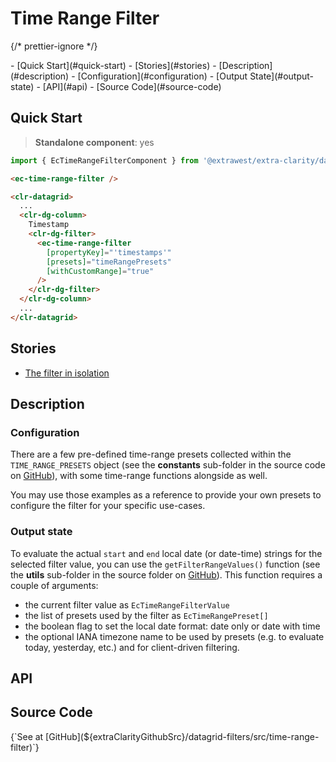 


<style>{docsStylePatch}</style>

<Meta of={ComponentStories} name="Overview" />

# Time Range Filter

{/* prettier-ignore */}
<div className="table-of-contents">
  - [Quick Start](#quick-start)
  - [Stories](#stories)
  - [Description](#description)
    - [Configuration](#configuration)
    - [Output State](#output-state)
  - [API](#api)
  - [Source Code](#source-code)
</div>

## Quick Start

> **Standalone component**: yes

```typescript
import { EcTimeRangeFilterComponent } from '@extrawest/extra-clarity/datagrid-filters';
```

```html
<ec-time-range-filter />
```

```html
<clr-datagrid>
  ...
  <clr-dg-column>
    Timestamp
    <clr-dg-filter>
      <ec-time-range-filter
        [propertyKey]="'timestamps'"
        [presets]="timeRangePresets"
        [withCustomRange]="true"
      />
    </clr-dg-filter>
  </clr-dg-column>
  ...
</clr-datagrid>
```

## Stories

- [The filter in isolation](/story/components-datagrid-filters-time-range-filter--filter-itself-story)

## Description

### Configuration

There are a few pre-defined time-range presets collected within the `TIME_RANGE_PRESETS` object
(see the **constants** sub-folder in the source code on [GitHub](#source-code)), with some
time-range functions alongside as well.

You may use those examples as a reference to provide your own presets to configure the filter
for your specific use-cases.

### Output state

To evaluate the actual `start` and `end` local date (or date-time) strings for the selected filter
value, you can use the `getFilterRangeValues()` function (see the **utils** sub-folder in the source
folder on [GitHub](#source-code)). This function requires a couple of arguments:

- the current filter value as `EcTimeRangeFilterValue`
- the list of presets used by the filter as `EcTimeRangePreset[]`
- the boolean flag to set the local date format: date only or date with time
- the optional IANA timezone name to be used by presets (e.g. to evaluate today, yesterday, etc.)
  and for client-driven filtering.

## API

<ArgTypes sort="requiredFirst" />

## Source Code

<Markdown>
  {`See at [GitHub](${extraClarityGithubSrc}/datagrid-filters/src/time-range-filter)`}
</Markdown>

